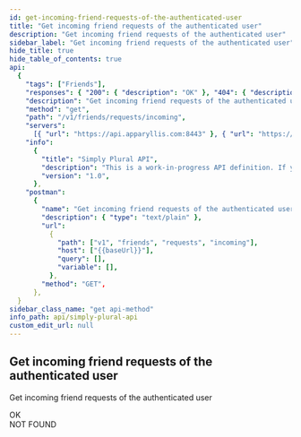 ```yaml
---
id: get-incoming-friend-requests-of-the-authenticated-user
title: "Get incoming friend requests of the authenticated user"
description: "Get incoming friend requests of the authenticated user"
sidebar_label: "Get incoming friend requests of the authenticated user"
hide_title: true
hide_table_of_contents: true
api:
  {
    "tags": ["Friends"],
    "responses": { "200": { "description": "OK" }, "404": { "description": "NOT FOUND" } },
    "description": "Get incoming friend requests of the authenticated user",
    "method": "get",
    "path": "/v1/friends/requests/incoming",
    "servers":
      [{ "url": "https://api.apparyllis.com:8443" }, { "url": "https://devapi.apparyllis.com" }],
    "info":
      {
        "title": "Simply Plural API",
        "description": "This is a work-in-progress API definition. If you need to know specifcs, please go to https://github.com/ApparyllisOrg/SimplyPluralApi/blob/main/src/api/v1/routes.ts",
        "version": "1.0",
      },
    "postman":
      {
        "name": "Get incoming friend requests of the authenticated user",
        "description": { "type": "text/plain" },
        "url":
          {
            "path": ["v1", "friends", "requests", "incoming"],
            "host": ["{{baseUrl}}"],
            "query": [],
            "variable": [],
          },
        "method": "GET",
      },
  }
sidebar_class_name: "get api-method"
info_path: api/simply-plural-api
custom_edit_url: null
---
```



## Get incoming friend requests of the authenticated user

Get incoming friend requests of the authenticated user

<div>
  <ApiTabs>
    <TabItem label={"200"} value={"200"}>
      <div>OK</div>
      <div></div>
    </TabItem>
    <TabItem label={"404"} value={"404"}>
      <div>NOT FOUND</div>
      <div></div>
    </TabItem>
  </ApiTabs>
</div>
